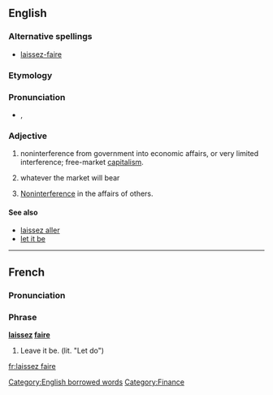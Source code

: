 {{wikipedia}}
==English==

===Alternative spellings===
* [[laissez-faire]]

===Etymology===
{{etyl|fr}} {{term|laissez faire||let be|lang=fr}}

===Pronunciation===
* {{a|UK}} {{IPA|/ˈlæs.eɪ ˌfeə(ɹ)/|/ˈleɪ.seɪ ˌfeə(ɹ)/}}, {{SAMPA|/"l{s.eI %fe@(r)/|/"leI.seI %fe@(r)/}}
{{rfap|need pronunciation as the term is commonly used in standard English}}

===Adjective===
{{en-adj|pos=[[laissez]] [[faire]]}}

# {{economics}} noninterference from government into economic affairs, or very limited interference; free-market [[capitalism]].
# {{economics}} whatever the market will bear {{rfv-sense}}
# [[noninterference|Noninterference]] in the affairs of others.

[[Category:English borrowed words]]
====See also====
* [[laissez aller]]
* [[let it be]]

[[Category:Finance]]
----

==French==
===Pronunciation===
{{audio|laissez-faire.ogg|Audio (France)}}

===Phrase===
'''[[laissez]] [[faire]]'''

# Leave it be.  (lit. "Let do")

[[fr:laissez faire]]